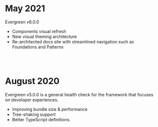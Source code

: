 # May 2021
Evergreen v6.0.0
- Components visual refresh
- New visual theming architecture
- Re-architected docs site with streamlined navigation such as Foundations and Patterns

<br /><br />

# August 2020
Evergreen v5.0.0 is a general health check for the framework that focuses on developer experiences.
- Improving bundle size & performance
- Tree-shaking support
- Better TypeScript definitions.